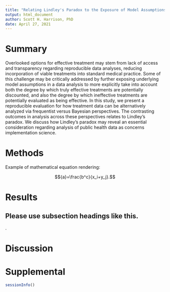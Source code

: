 ```yaml
---
title: "Relating Lindley's Paradox to the Exposure of Model Assumptions as a Catalyst for Implementation Science"
output: html_document
author: Scott H. Harrison, PhD
date: April 27, 2021
---
```


# Summary

<!--- Indicate question (one or two sentences on purpose) --->
Overlooked options for effective treatment may stem from lack of access and transparency regarding reproducible data analyses, reducing incorporation of viable treatments into standard medical practice. Some of this challenge may be critically addressed by further exposing underlying model assumptions in a data analysis to more explicitly take into account both the degree by which truly effective treatments are potentially discounted, and also the degree by which ineffective treatments are potentially evaluated as being effective.
<!--- Indicate basic experimental design and methods (a few sentences) --->
In this study, we present a reproducible evaluation for how treatment data can be alternatively analyzed via frequentist versus Bayesian perspectives. 
<!--- Primary findings (some exemplifying detail and quantitative report is recommended; several sentences) --->
The contrasting outcomes in analysis across these perspectives relates to Lindley's paradox.
<!--- Interpretation (what can be discussed or concluded; what are the implications) --->
We discuss how Lindley's paradox may reveal an essential consideration regarding analysis of public health data as concerns implementation science.

# Methods

<!--- Be sure to describe software, computational and mathematical models as are applicable to your study. --->

Example of mathematical equation rendering:

$${a}=\frac{b^c}{x_i+y_j}.$$

# Results

## Please use subsection headings like this.

<!--- Results should provide both an adequate level of detail and summary of direct findings. --->.

# Discussion

<!--- Discussion may be optionally retitled as Discussion and Conclusion --->

<!--- Interpret results in terms of what was expected and what was found. Be coherent with rest of manuscript. If there is an introduction section, how does this work build on those themes expounded upon in the introduction? Summarize the contributions of this work. You can also consider indicating new questions and future direction. --->

# Supplemental

```r
sessionInfo()
```
